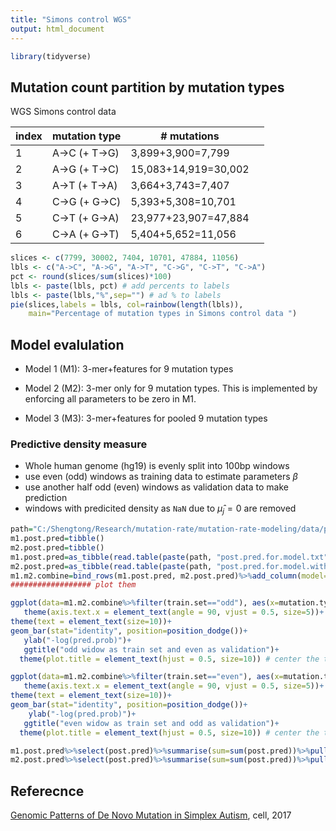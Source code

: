 ```yaml
---
title: "Simons control WGS"
output: html_document
---
```



```r
library(tidyverse)
```

## Mutation count partition by mutation types 

WGS Simons control data

index    | mutation type | \# mutations
----|-------|-------|---
1 | A->C (+ T->G) | 3,899+3,900=7,799
2 | A->G (+ T->C) | 15,083+14,919=30,002  
3 | A->T (+ T->A) | 3,664+3,743=7,407
4 | C->G (+ G->C) | 5,393+5,308=10,701
5 | C->T (+ G->A) | 23,977+23,907=47,884 
6 | C->A (+ G->T)| 5,404+5,652=11,056

```r
slices <- c(7799, 30002, 7404, 10701, 47884, 11056) 
lbls <- c("A->C", "A->G", "A->T", "C->G", "C->T", "C->A")
pct <- round(slices/sum(slices)*100)
lbls <- paste(lbls, pct) # add percents to labels 
lbls <- paste(lbls,"%",sep="") # ad % to labels 
pie(slices,labels = lbls, col=rainbow(length(lbls)),
  	main="Percentage of mutation types in Simons control data ")
```


## Model evalulation 

* Model 1 (M1): 3-mer+features for 9 mutation types

* Model 2 (M2): 3-mer only  for 9 mutation types. This is implemented by enforcing all parameters to be zero in M1.  

* Model 3 (M3): 3-mer+features for pooled 9 mutation types 

### Predictive density measure 

* Whole human genome (hg19) is evenly split into 100bp windows 
* use even (odd) windows as training data to estimate parameters $\beta$
* use another half odd (even) windows as validation data to make prediction 
* windows with predicited density as `NaN` due to $\widehat{\mu}_j=0$ are removed 

```r
path="C:/Shengtong/Research/mutation-rate/mutation-rate-modeling/data/post.predictive.density"
m1.post.pred=tibble()
m2.post.pred=tibble()
m1.post.pred=as_tibble(read.table(paste(path, "post.pred.for.model.txt", sep="/"), header=T))
m2.post.pred=as_tibble(read.table(paste(path, "post.pred.for.model.with.zero.coefficient.and.intercept.txt", sep="/"), header=T))
m1.m2.combine=bind_rows(m1.post.pred, m2.post.pred)%>%add_column(model=c(rep("M1", 18), rep("M2", 18)))
################## plot them 

ggplot(data=m1.m2.combine%>%filter(train.set=="odd"), aes(x=mutation.type, y=-post.pred, fill=model)) +
   theme(axis.text.x = element_text(angle = 90, vjust = 0.5, size=5))+
theme(text = element_text(size=10))+
geom_bar(stat="identity", position=position_dodge())+
   ylab("-log(pred.prob)")+
   ggtitle("odd widow as train set and even as validation")+
  theme(plot.title = element_text(hjust = 0.5, size=10)) # center the title

ggplot(data=m1.m2.combine%>%filter(train.set=="even"), aes(x=mutation.type, y=-post.pred, fill=model)) +
   theme(axis.text.x = element_text(angle = 90, vjust = 0.5, size=5))+
theme(text = element_text(size=10))+
geom_bar(stat="identity", position=position_dodge())+
    ylab("-log(pred.prob)")+
   ggtitle("even widow as train set and odd as validation")+
  theme(plot.title = element_text(hjust = 0.5, size=10)) # center the title
```

```r
m1.post.pred%>%select(post.pred)%>%summarise(sum=sum(post.pred))%>%pull()
m2.post.pred%>%select(post.pred)%>%summarise(sum=sum(post.pred))%>%pull()  
```




## Referecnce 

[Genomic Patterns of De Novo Mutation in Simplex Autism](https://pubmed.ncbi.nlm.nih.gov/28965761/), cell, 2017